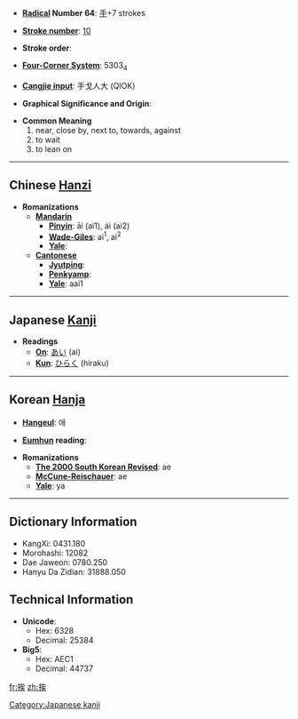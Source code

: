 * '''[[Wiktionary:Chinese radical index| Radical]] Number 64''': [[Wiktionary:Chinese radical index 手|手]]+7 strokes

* '''[[Wiktionary:Chinese total strokes index|Stroke number]]''': [[Wiktionary:Chinese total strokes index 10|10]]

* '''Stroke order''': 

* '''[[Wiktionary:Chinese four corner index|Four-Corner System]]''': 5303<sub>4</sub>

* '''[[Wiktionary:Chinese Cangjie index|Cangjie input]]''': 手戈人大 (QIOK)

* '''Graphical Significance and Origin''': 

* '''Common Meaning'''
*#near, close by, next to, towards, against
*# to wait
*# to lean on


----

== Chinese [[Hanzi]] ==

* '''Romanizations'''
** '''[[Mandarin]]'''
*** '''[[Pinyin]]''': āi (ai1), ái (ai2)
*** '''[[Wade-Giles]]''': ai<sup>1</sup>, ai<sup>2</sup>
*** '''[[Yale]]''': 
** '''[[Cantonese]]'''
*** '''[[Jyutping]]''':
*** '''[[Penkyamp]]''': 
*** '''[[Yale]]''': aai1


----

== Japanese [[Kanji]] ==

* '''Readings'''
** '''[[On]]''': [[あい]] (ai)
** '''[[Kun]]''': [[ひらく]] (hiraku)

----

== Korean [[Hanja]] ==

* '''[[Hangeul]]''': 애

* '''[[Eumhun]] reading''': 

* '''Romanizations'''
** '''[[The 2000 South Korean Revised Romanization|The 2000 South Korean Revised]]''': ae
** '''[[McCune-Reischauer]]''': ae
** '''[[Yale]]''': ya

----

== Dictionary Information ==

* KangXi: 0431.180
* Morohashi: 12082
* Dae Jaweon: 0780.250
* Hanyu Da Zidian: 31888.050

== Technical Information ==

* '''Unicode''':
** Hex: 6328
** Decimal: 25384
* '''Big5''':
** Hex: AEC1
** Decimal: 44737

[[Category:Japanese kanji]]

[[fr:挨]]
[[zh:挨]]